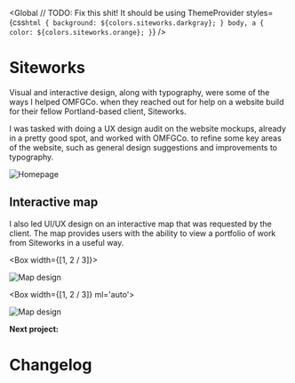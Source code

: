 
<Global
  // TODO: Fix this shit! It should be using ThemeProvider
  styles={css`
    html {
      background: ${colors.siteworks.darkgray};
    }
    body,
    a {
      color: ${colors.siteworks.orange};
    }
  `}
/>

<Container>

# Siteworks

Visual and interactive design, along with typography, were some of the ways I helped OMFGCo. when they reached out for help on a website build for their fellow Portland-based client, Siteworks.

I was tasked with doing a UX design audit on the website mockups, already in a pretty good spot, and worked with OMFGCo. to refine some key areas of the website, such as general design suggestions and improvements to typography.

</Container>

<Container width={sizes.medium}>

![Homepage](../../images/siteworks/homepage.jpg)

</Container>

<!-- /// NEW SECTION \\\ -->

<Container text>

## Interactive map

I also led UI/UX design on an interactive map that was requested by the client. The map provides users with the ability to view a portfolio of work from Siteworks in a useful way.

</Container>

<Container full>

<Box width={[1, 2 / 3]}>

![Map design](../../images/siteworks/map-1.png)

</Box>

<Box width={[1, 2 / 3]} ml='auto'>

![Map design](../../images/siteworks/map-2.png)

</Box>

</Container>

<!-- /// NEXT PROJECT \\\ -->

<Container text>

**Next project:**

<Link to='/work/changelog'>

# Changelog

</Link>

</Container>
